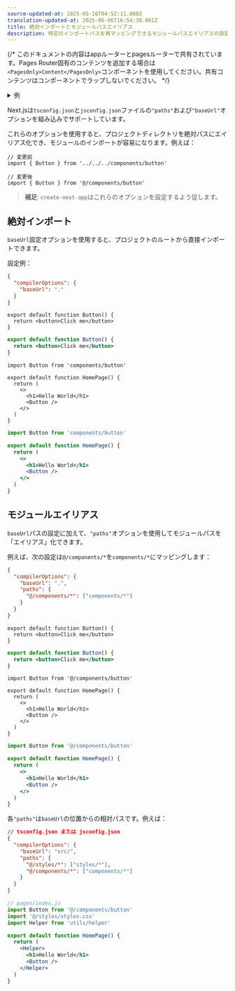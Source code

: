 ```yaml
---
source-updated-at: 2025-05-16T04:52:11.000Z
translation-updated-at: 2025-06-06T16:54:38.061Z
title: 絶対インポートとモジュールパスエイリアス
description: 特定のインポートパスを再マッピングできるモジュールパスエイリアスの設定方法
---
```


{/* このドキュメントの内容はappルーターとpagesルーターで共有されています。Pages Router固有のコンテンツを追加する場合は`<PagesOnly>Content</PagesOnly>`コンポーネントを使用してください。共有コンテンツはコンポーネントでラップしないでください。 */}

<details>
  <summary>例</summary>

- [絶対インポートとエイリアス](https://github.com/vercel/next.js/tree/canary/examples/with-absolute-imports)

</details>

Next.jsは`tsconfig.json`と`jsconfig.json`ファイルの`"paths"`および`"baseUrl"`オプションを組み込みでサポートしています。

これらのオプションを使用すると、プロジェクトディレクトリを絶対パスにエイリアス化でき、モジュールのインポートが容易になります。例えば：

```tsx
// 変更前
import { Button } from '../../../components/button'

// 変更後
import { Button } from '@/components/button'
```

> **補足**: `create-next-app`はこれらのオプションを設定するよう促します。

## 絶対インポート

`baseUrl`設定オプションを使用すると、プロジェクトのルートから直接インポートできます。

設定例：

```json filename="tsconfig.json または jsconfig.json"
{
  "compilerOptions": {
    "baseUrl": "."
  }
}
```

```tsx filename="components/button.tsx" switcher
export default function Button() {
  return <button>Click me</button>
}
```

```jsx filename="components/button.js" switcher
export default function Button() {
  return <button>Click me</button>
}
```

```tsx filename="app/page.tsx" switcher
import Button from 'components/button'

export default function HomePage() {
  return (
    <>
      <h1>Hello World</h1>
      <Button />
    </>
  )
}
```

```jsx filename="app/page.js" switcher
import Button from 'components/button'

export default function HomePage() {
  return (
    <>
      <h1>Hello World</h1>
      <Button />
    </>
  )
}
```

## モジュールエイリアス

`baseUrl`パスの設定に加えて、`"paths"`オプションを使用してモジュールパスを「エイリアス」化できます。

例えば、次の設定は`@/components/*`を`components/*`にマッピングします：

```json filename="tsconfig.json または jsconfig.json"
{
  "compilerOptions": {
    "baseUrl": ".",
    "paths": {
      "@/components/*": ["components/*"]
    }
  }
}
```

```tsx filename="components/button.tsx" switcher
export default function Button() {
  return <button>Click me</button>
}
```

```jsx filename="components/button.js" switcher
export default function Button() {
  return <button>Click me</button>
}
```

```tsx filename="app/page.tsx" switcher
import Button from '@/components/button'

export default function HomePage() {
  return (
    <>
      <h1>Hello World</h1>
      <Button />
    </>
  )
}
```

```jsx filename="app/page.js" switcher
import Button from '@/components/button'

export default function HomePage() {
  return (
    <>
      <h1>Hello World</h1>
      <Button />
    </>
  )
}
```

各`"paths"`は`baseUrl`の位置からの相対パスです。例えば：

```json
// tsconfig.json または jsconfig.json
{
  "compilerOptions": {
    "baseUrl": "src/",
    "paths": {
      "@/styles/*": ["styles/*"],
      "@/components/*": ["components/*"]
    }
  }
}
```

```jsx
// pages/index.js
import Button from '@/components/button'
import '@/styles/styles.css'
import Helper from 'utils/helper'

export default function HomePage() {
  return (
    <Helper>
      <h1>Hello World</h1>
      <Button />
    </Helper>
  )
}
```